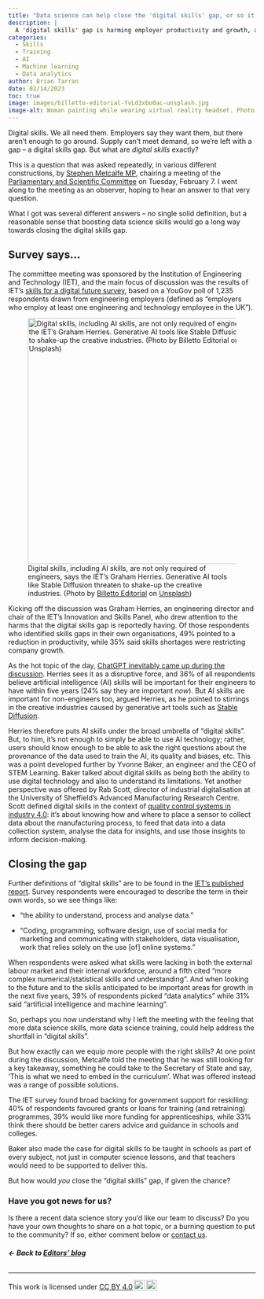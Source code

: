 ```yaml
---
title: "Data science can help close the 'digital skills' gap, or so it seems"
description: |
  A 'digital skills' gap is harming employer productivity and growth, according to a survey by engineering body IET. But the 'digital skills' that are needed sound a lot like data science skills: statistical understanding, data analytics, AI and machine learning.    
categories:
  - Skills
  - Training
  - AI
  - Machine learning
  - Data analytics
author: Brian Tarran
date: 02/14/2023
toc: true
image: images/billetto-editorial-YvLd3xbo0ac-unsplash.jpg
image-alt: Woman painting while wearing virtual reality headset. Photo by Billetto Editorial on Unsplash.
---
```

Digital skills. We all need them. Employers say they want them, but there aren’t enough to go around. Supply can’t meet demand, so we’re left with a gap -- a digital skills gap. But what are *digital skills* exactly?  

This is a question that was asked repeatedly, in various different constructions, by [Stephen Metcalfe MP](https://members.parliament.uk/member/4092/career), chairing a meeting of the [Parliamentary and Scientific Committee](https://www.scienceinparliament.org.uk/information/about/) on Tuesday, February 7. I went along to the meeting as an observer, hoping to hear an answer to that very question.  

What I got was several different answers -- no single solid definition, but a reasonable sense that boosting data science skills would go a long way towards closing the digital skills gap. 

## Survey says… 
The committee meeting was sponsored by the Institution of Engineering and Technology (IET), and the main focus of discussion was the results of IET’s [skills for a digital future survey](https://www.theiet.org/impact-society/factfiles/innovation-and-skills-factfiles/iet-skills-survey/skills-for-a-digital-future-survey/), based on a YouGov poll of 1,235 respondents drawn from engineering employers (defined as “employers who employ at least one engineering and technology employee in the UK”).

::: {.column-margin}
![Digital skills, including AI skills, are not only required of engineers, says the IET's Graham Herries. Generative AI tools like Stable Diffusion threaten to shake-up the creative industries. (Photo by <a href="https://unsplash.com/@billetto?utm_source=unsplash&utm_medium=referral&utm_content=creditCopyText">Billetto Editorial</a> on <a href="https://unsplash.com/photos/YvLd3xbo0ac?utm_source=unsplash&utm_medium=referral&utm_content=creditCopyText">Unsplash</a>)](images/billetto-editorial-YvLd3xbo0ac-unsplash.jpg){fig-alt="Woman painting while wearing virtual reality headset. Photo by Billetto Editorial on Unsplash." width="500" fig-align="center"}
:::

Kicking off the discussion was Graham Herries, an engineering director and chair of the IET’s Innovation and Skills Panel, who drew attention to the harms that the digital skills gap is reportedly having. Of those respondents who identified skills gaps in their own organisations, 49% pointed to a reduction in productivity, while 35% said skills shortages were restricting company growth.  

As the hot topic of the day, [ChatGPT inevitably came up during the discussion](/news-and-views/editors-blog/posts/2023/01/27/talking-chatgpt.qmd). Herries sees it as a disruptive force, and 36% of all respondents believe artificial intelligence (AI) skills will be important for their engineers to have within five years (24% say they are important *now*). But AI skills are important for non-engineers too, argued Herries, as he pointed to stirrings in the creative industries caused by generative art tools such as [Stable Diffusion](https://stability.ai/blog/stable-diffusion-public-release).  

Herries therefore puts AI skills under the broad umbrella of “digital skills”. But, to him, it’s not enough to simply be able to use AI technology; rather, users should know enough to be able to ask the right questions about the provenance of the data used to train the AI, its quality and biases, etc. This was a point developed further by Yvonne Baker, an engineer and the CEO of STEM Learning. Baker talked about digital skills as being both the ability to use digital technology and also to understand its limitations. Yet another perspective was offered by Rab Scott, director of industrial digitalisation at the University of Sheffield's Advanced Manufacturing Research Centre. Scott defined digital skills in the context of [quality control systems in industry 4.0](https://rss.onlinelibrary.wiley.com/doi/10.1111/1740-9713.01523): it’s about knowing how and where to place a sensor to collect data about the manufacturing process, to feed that data into a data collection system, analyse the data for insights, and use those insights to inform decision-making.

## Closing the gap 
Further definitions of “digital skills” are to be found in the [IET’s published report](https://www.theiet.org/impact-society/factfiles/innovation-and-skills-factfiles/iet-skills-survey/skills-for-a-digital-future-survey/). Survey respondents were encouraged to describe the term in their own words, so we see things like: 

* “the ability to understand, process and analyse data.” 

* “Coding, programming, software design, use of social media for marketing and communicating with stakeholders, data visualisation, work that relies solely on the use [of] online systems.” 

When respondents were asked what skills were lacking in both the external labour market and their internal workforce, around a fifth cited “more complex numerical/statistical skills and understanding”. And when looking to the future and to the skills anticipated to be important areas for growth in the next five years, 39% of respondents picked “data analytics” while 31% said “artificial intelligence and machine learning”. 

So, perhaps you now understand why I left the meeting with the feeling that more data science skills, more data science training, could help address the shortfall in “digital skills”.  

But how exactly can we equip more people with the right skills? At one point during the discussion, Metcalfe told the meeting that he was still looking for a key takeaway, something he could take to the Secretary of State and say, ‘This is what we need to embed in the curriculum’. What was offered instead was a range of possible solutions. 

The IET survey found broad backing for government support for reskilling: 40% of respondents favoured grants or loans for training (and retraining) programmes, 39% would like more funding for apprenticeships, while 33% think there should be better carers advice and guidance in schools and colleges. 

Baker also made the case for digital skills to be taught in schools as part of every subject, not just in computer science lessons, and that teachers would need to be supported to deliver this. 

But how would *you* close the “digital skills” gap, if given the chance?

:::{.callout-tip}
### Have you got news for us?
Is there a recent data science story you'd like our team to discuss? Do you have your own thoughts to share on a hot topic, or a burning question to put to the community? If so, either comment below or [contact us](/contact.qmd).
:::

###### **&larr; Back to [Editors' blog](/news-and-views/editors-blog/index.qmd)**

---
<p xmlns:cc="http://creativecommons.org/ns#" >This work is licensed under <a href="http://creativecommons.org/licenses/by/4.0/?ref=chooser-v1" target="_blank" rel="license noopener noreferrer" style="display:inline-block;">CC BY 4.0<img style="height:22px!important;margin-left:3px;vertical-align:text-bottom;" src="https://mirrors.creativecommons.org/presskit/icons/cc.svg?ref=chooser-v1"><img style="height:22px!important;margin-left:3px;vertical-align:text-bottom;" src="https://mirrors.creativecommons.org/presskit/icons/by.svg?ref=chooser-v1"></a></p>